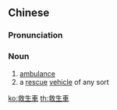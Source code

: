 {{also|救生车}}
==Chinese==
{{zh-forms|s=救生车|type=21}}

===Pronunciation===
{{zh-pron
|m=jiùshēngchē
|c=gau3 sang1 ce1
|cat=n
}}

===Noun===
{{zh-noun}}

# [[ambulance]]
# a [[rescue]] [[vehicle]] of any sort

[[ko:救生車]]
[[th:救生車]]